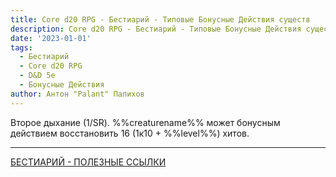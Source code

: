 ```yaml
---
title: Core d20 RPG - Бестиарий - Типовые Бонусные Действия существ
description: Core d20 RPG - Бестиарий - Типовые Бонусные Действия существ
date: '2023-01-01'
tags:
  - Бестиарий
  - Core d20 RPG
  - D&D 5e
  - Бонусные Действия
author: Антон "Palant" Палихов
---
```


Второе дыхание (1/SR). %%creaturename%% может бонусным действием восстановить 16 (1к10 + %%level%%) хитов.

---

[БЕСТИАРИЙ - ПОЛЕЗНЫЕ ССЫЛКИ](https://cyborgsandmages.com/posts/cored20rpg/bestiary-1)
